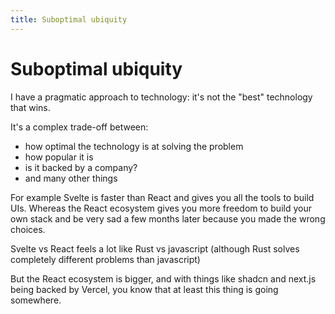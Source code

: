```yaml
---
title: Suboptimal ubiquity
---
```


# Suboptimal ubiquity

I have a pragmatic approach to technology: it's not the "best" technology that wins.

It's a complex trade-off between:

- how optimal the technology is at solving the problem
- how popular it is
- is it backed by a company?
- and many other things

For example Svelte is faster than React and gives you all the tools to build UIs. Whereas the React ecosystem gives you more freedom to build your own stack and be very sad a few months later because you made the wrong choices.

Svelte vs React feels a lot like Rust vs javascript (although Rust solves completely different problems than javascript)

But the React ecosystem is bigger, and with things like shadcn and next.js being backed by Vercel, you know that at least this thing is going somewhere.
